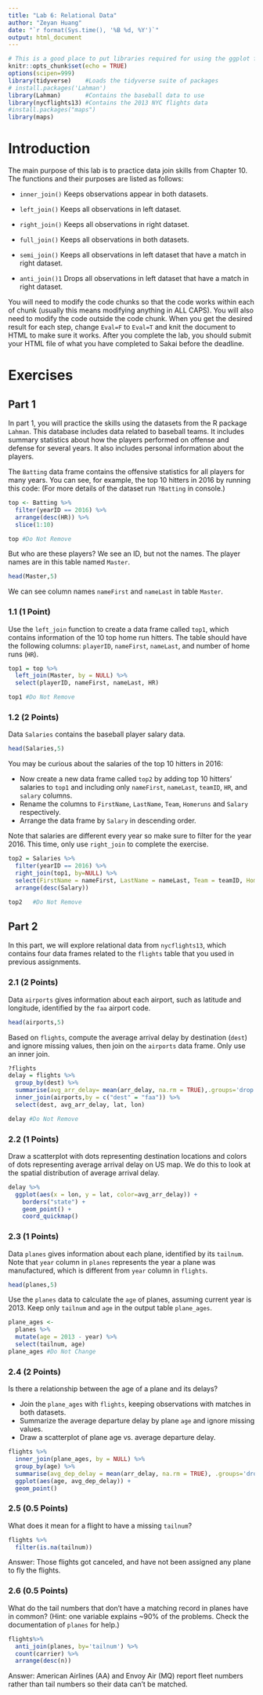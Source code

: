 ```yaml
---
title: "Lab 6: Relational Data"
author: "Zeyan Huang"
date: "`r format(Sys.time(), '%B %d, %Y')`"
output: html_document
---
```


```r
# This is a good place to put libraries required for using the ggplot function
knitr::opts_chunk$set(echo = TRUE)
options(scipen=999)
library(tidyverse)    #Loads the tidyverse suite of packages
# install.packages('Lahman')
library(Lahman)       #Contains the baseball data to use
library(nycflights13) #Contains the 2013 NYC flights data
#install.packages("maps")
library(maps)
```

# Introduction

The main purpose of this lab is to practice data join skills from Chapter 10. The functions and their purposes are listed as follows:

- `inner_join()` Keeps observations appear in both datasets.

- `left_join()` Keeps all observations in left dataset.

- `right_join()` Keeps all observations in right dataset.

- `full_join()` Keeps all observations in both datasets.

- `semi_join()` Keeps all observations in left dataset that have a match in right dataset.

- `anti_join()1` Drops all observations in left dataset that have a match in right dataset.

You will need to modify the code chunks so that the code works within each of chunk (usually this means modifying anything in ALL CAPS). You will also need to modify the code outside the code chunk. When you get the desired result for each step, change `Eval=F` to `Eval=T` and knit the document to HTML to make sure it works. After you complete the lab, you should submit your HTML file of what you have completed to Sakai before the deadline.

# Exercises

## Part 1

In part 1, you will practice the skills using the datasets from the R package `Lahman`. This database includes data related to baseball teams. It includes summary statistics about how the players performed on offense and defense for several years. It also includes personal information about the players.

The `Batting` data frame contains the offensive statistics for all players for many years. You can see, for example, the top 10 hitters in 2016 by running this code: (For more details of the dataset run `?Batting` in console.)
```r
top <- Batting %>% 
  filter(yearID == 2016) %>%
  arrange(desc(HR)) %>%
  slice(1:10)

top #Do Not Remove
```

But who are these players? We see an ID, but not the names. The player names are in this table named `Master`.

```r
head(Master,5)
```

We can see column names `nameFirst` and `nameLast` in table `Master`.

### 1.1 (1 Point)

Use the `left_join` function to create a data frame called `top1`, which contains information of the 10 top home run hitters. The table should have the following columns: `playerID`, `nameFirst`, `nameLast`, and number of home runs (`HR`).

```r
top1 = top %>% 
  left_join(Master, by = NULL) %>%
  select(playerID, nameFirst, nameLast, HR)

top1 #Do Not Remove
```

### 1.2 (2 Points)

Data `Salaries` contains the baseball player salary data. 

```r
head(Salaries,5)
```

You may be curious about the salaries of the top 10 hitters in 2016:

- Now create a new data frame called `top2` by adding top 10 hitters' salaries to `top1` and including only `nameFirst`, `nameLast`, `teamID`, `HR`, and `salary` columns. 
- Rename the columns to `FirstName`, `LastName`, `Team`, `Homeruns` and `Salary` respectively.
- Arrange the data frame by `Salary` in descending order. 

Note that salaries are different every year so make sure to filter for the year 2016. This time, only use `right_join` to complete the exercise.

```r
top2 = Salaries %>%
  filter(yearID == 2016) %>%
  right_join(top1, by=NULL) %>%
  select(FirstName = nameFirst, LastName = nameLast, Team = teamID, Homeruns = HR, Salary = salary) %>%
  arrange(desc(Salary))

top2   #Do Not Remove
```

## Part 2

In this part, we will explore relational data from `nycflights13`, which contains four data frames related to the `flights` table that you used in previous assignments.

### 2.1 (2 Points)

Data `airports` gives information about each airport, such as latitude and longitude, identified by the `faa` airport code.
```r
head(airports,5)
```

Based on `flights`, compute the average arrival delay by destination (`dest`) and ignore missing values, then join on the `airports` data frame. Only use an inner join.

```r
?flights
delay = flights %>%
  group_by(dest) %>%
  summarise(avg_arr_delay= mean(arr_delay, na.rm = TRUE),.groups='drop') %>%
  inner_join(airports,by = c("dest" = "faa")) %>%
  select(dest, avg_arr_delay, lat, lon)

delay #Do Not Remove
```

### 2.2 (1 Points)

Draw a scatterplot with dots representing destination locations and colors of dots representing average arrival delay on US map. We do this to look at the spatial distribution of average arrival delay.
```r
delay %>%
  ggplot(aes(x = lon, y = lat, color=avg_arr_delay)) +
    borders("state") +
    geom_point() +
    coord_quickmap()
```

### 2.3 (1 Points)
Data `planes` gives information about each plane, identified by its `tailnum`. Note that `year` column in `planes` represents the year a plane was manufactured, which is different from `year` column in `flights`.

```r
head(planes,5)
```

Use the `planes` data to calculate the `age` of planes, assuming current year is 2013. Keep only `tailnum` and `age` in the output table `plane_ages`. 

```r
plane_ages <- 
  planes %>%
  mutate(age = 2013 - year) %>%
  select(tailnum, age)
plane_ages #Do Not Change
```

### 2.4 (2 Points)

Is there a relationship between the age of a plane and its delays? 

- Join the `plane_ages` with `flights`, keeping observations with matches in both datasets.
- Summarize the average departure delay by plane `age` and ignore missing values.
- Draw a scatterplot of plane age vs. average departure delay.

```r
flights %>%
  inner_join(plane_ages, by = NULL) %>%
  group_by(age) %>%
  summarise(avg_dep_delay = mean(arr_delay, na.rm = TRUE), .groups='drop') %>%
  ggplot(aes(age, avg_dep_delay)) +
  geom_point()
```


### 2.5 (0.5 Points)

What does it mean for a flight to have a missing `tailnum`? 
```r
flights %>%
  filter(is.na(tailnum))
```
Answer: Those flights got canceled, and have not been assigned any plane to fly the flights.

### 2.6 (0.5 Points)

What do the tail numbers that don’t have a matching record in planes have in common? (Hint: one variable explains ~90% of the problems. Check the documentation of `planes` for help.) 

```r
flights%>% 
  anti_join(planes, by='tailnum') %>%
  count(carrier) %>%
  arrange(desc(n))
```

Answer: American Airlines (AA) and Envoy Air (MQ) report fleet numbers rather than tail numbers so their data can’t be matched.